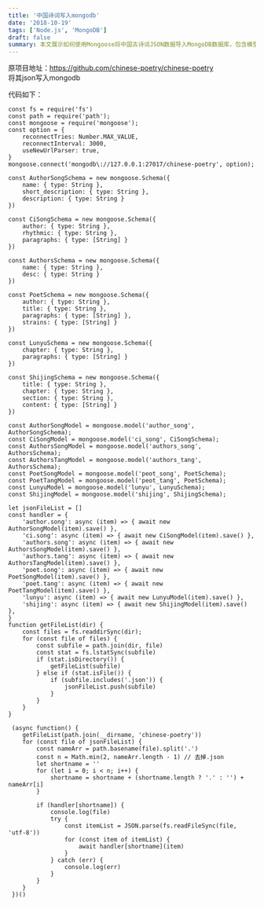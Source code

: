 ```yaml
---
title: '中国诗词写入mongodb'
date: '2018-10-19'
tags: ['Node.js', 'MongoDB']
draft: false
summary: 本文展示如何使用Mongoose将中国古诗词JSON数据导入MongoDB数据库，包含模型定义和数据处理过程。
---
```


原项目地址：https://github.com/chinese-poetry/chinese-poetry  
将其json写入mongodb  

代码如下：
```
const fs = require('fs')
const path = require('path');
const mongoose = require('mongoose');
const option = {
    reconnectTries: Number.MAX_VALUE,
    reconnectInterval: 3000,
    useNewUrlParser: true,
}
mongoose.connect('mongodb\://127.0.0.1:27017/chinese-poetry', option);

const AuthorSongSchema = new mongoose.Schema({
    name: { type: String },
    short_description: { type: String },
    description: { type: String }
})

const CiSongSchema = new mongoose.Schema({
    author: { type: String },
    rhythmic: { type: String },
    paragraphs: { type: [String] }
})

const AuthorsSchema = new mongoose.Schema({
    name: { type: String },
    desc: { type: String }
})

const PoetSchema = new mongoose.Schema({
    author: { type: String },
    title: { type: String },
    paragraphs: { type: [String] },
    strains: { type: [String] }
})

const LunyuSchema = new mongoose.Schema({
    chapter: { type: String },
    paragraphs: { type: [String] }
})

const ShijingSchema = new mongoose.Schema({
    title: { type: String },
    chapter: { type: String },
    section: { type: String },
    content: { type: [String] }
})

const AuthorSongModel = mongoose.model('author_song', AuthorSongSchema);
const CiSongModel = mongoose.model('ci_song', CiSongSchema);
const AuthorsSongModel = mongoose.model('authors_song', AuthorsSchema);
const AuthorsTangModel = mongoose.model('authors_tang', AuthorsSchema);
const PoetSongModel = mongoose.model('peot_song', PoetSchema);
const PoetTangModel = mongoose.model('peot_tang', PoetSchema);
const LunyuModel = mongoose.model('lunyu', LunyuSchema);
const ShijingModel = mongoose.model('shijing', ShijingSchema);

let jsonFileList = []
const handler = {
    'author.song': async (item) => { await new AuthorSongModel(item).save() },
    'ci.song': async (item) => { await new CiSongModel(item).save() },
    'authors.song': async (item) => { await new AuthorsSongModel(item).save() },
    'authors.tang': async (item) => { await new AuthorsTangModel(item).save() },
    'poet.song': async (item) => { await new PoetSongModel(item).save() },
    'poet.tang': async (item) => { await new PoetTangModel(item).save() },
    'lunyu': async (item) => { await new LunyuModel(item).save() },
    'shijing': async (item) => { await new ShijingModel(item).save() },
}
function getFileList(dir) {
    const files = fs.readdirSync(dir);
    for (const file of files) {
        const subfile = path.join(dir, file)
        const stat = fs.lstatSync(subfile)
        if (stat.isDirectory()) {
            getFileList(subfile)
        } else if (stat.isFile()) {
            if (subfile.includes('.json')) {
                jsonFileList.push(subfile)
            }
        }
    }
}

 (async function() {
    getFileList(path.join(__dirname, 'chinese-poetry'))
    for (const file of jsonFileList) {
        const nameArr = path.basename(file).split('.')
        const n = Math.min(2, nameArr.length - 1) // 去掉.json
        let shortname = ''
        for (let i = 0; i < n; i++) {
            shortname = shortname + (shortname.length ? '.' : '') + nameArr[i]
        }
        
        if (handler[shortname]) {
            console.log(file)
            try {
                const itemList = JSON.parse(fs.readFileSync(file, 'utf-8'))
                for (const item of itemList) {
                    await handler[shortname](item)
                }
            } catch (err) {
                console.log(err)
            }
        }
    }
 })()

```